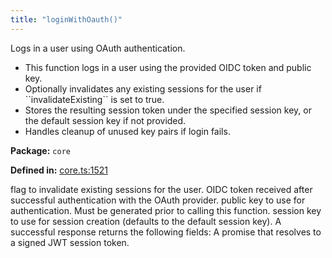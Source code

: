 ```yaml
---
title: "loginWithOauth()"
---
```



<H3Bordered text="Overview" />

Logs in a user using OAuth authentication.

<ul>
  <li>This function logs in a user using the provided OIDC token and public key.</li>
  <li>Optionally invalidates any existing sessions for the user if ``invalidateExisting`` is set to true.</li>
  <li>Stores the resulting session token under the specified session key, or the default session key if not provided.</li>
  <li>Handles cleanup of unused key pairs if login fails.</li>
</ul>

<p><strong>Package:</strong> <code>core</code></p>

<p><strong>Defined in:</strong> <a href="https://github.com/tkhq/sdk/blob/main/packages/core/src/__clients__/core.ts#L1521">core.ts:1521</a></p>

<H3Bordered text="Parameters" />

<ParamField body="params" type='object' required={true} path="params" >
  <Expandable title="params details">
    <NestedParam parentKey="params" childKey="invalidateExisting" type='boolean' required={false}>
flag to invalidate existing sessions for the user.
</NestedParam>
    <NestedParam parentKey="params" childKey="oidcToken" type='string' required={true}>
OIDC token received after successful authentication with the OAuth provider.
</NestedParam>
    <NestedParam parentKey="params" childKey="publicKey" type='string' required={true}>
public key to use for authentication. Must be generated prior to calling this function.
</NestedParam>
    <NestedParam parentKey="params" childKey="sessionKey" type='string' required={false}>
session key to use for session creation (defaults to the default session key).
</NestedParam>
  </Expandable>
</ParamField>

<H3Bordered text="Response" />
A successful response returns the following fields:

<ResponseField name="returns" type="string" required={true} >
  A promise that resolves to a signed JWT session token.
</ResponseField>
